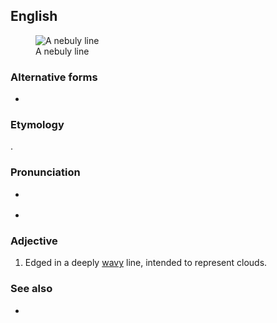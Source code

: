 ==English==
[[Image:Araldiz Manno 221Q.png|thumb|A nebuly line]]

===Alternative forms===
* {{l|en|nébulé}}

===Etymology===
{{uder|en|fr|nébulé}}.

===Pronunciation===
* {{a|RP|US}} {{IPA|en|/ˈnɛbjʊli/}}
* {{audio|en|en-us-nebuly.ogg|Audio (US)}}

===Adjective===
{{en-adj|-}}

# {{lb|en|heraldry}} Edged in a deeply [[wavy]] line, intended to represent clouds.

===See also===
* {{l|en|wavy}}